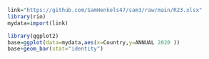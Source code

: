 

```r
link="https://github.com/SamHenkels47/sam3/raw/main/R23.xlsx"
library(rio)
mydata=import(link)
```

```r
library(ggplot2)
base=ggplot(data=mydata,aes(x=Country,y=ANNUAL 2020 ))
base+geom_bar(stat="identity")
```